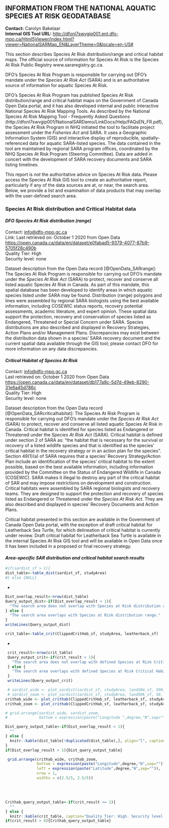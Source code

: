 ## **INFORMATION FROM THE NATIONAL AQUATIC SPECIES AT RISK GEODATABASE**    
**Contact:** Carolyn Bakelaar  
**Internal GIS Tool URL:** <http://dfonl7swvgip001.ent.dfo-mpo.ca/Html5Viewer/index.html?viewer=NationalSARMap_EN&LayerTheme=0&locale=en-US#>  

This section describes Species At Risk distribution/range and critical habitat maps. The official source of information for Species At Risk is the Species At Risk Public Registry www.sararegistry.gc.ca.

DFO’s Species At Risk Program is responsible for carrying out DFO’s mandate under the _Species At Risk Act_ (SARA) and is an authoritative source of information for aquatic Species At Risk.

DFO’s Species At Risk Program has published Species At Risk distribution/range and critical habitat maps on the Government of Canada Open Data portal, and it has also developed internal and public interactive National Species At Risk Mapping Tools. As described by the National Species At Risk Mapping Tool - Frequently Asked Questions (http://dfonl7swvgip001/NationalSARDemo/LinkDocs/Help/FAQsEN_FR.pdf), the Species At Risk Program in NHQ initiated the tool to facilitate project assessment under the _Fisheries Act_ and SARA. It uses a Geographic Information System (GIS) and interactive display of reproducible, spatially-referenced data for aquatic SARA-listed species. The data contained in the tool are maintained by regional SARA program offices, coordinated by the NHQ Species At Risk Program (Steering Committee). Data are added in concert with the development of SARA recovery documents and SARA listing timelines. 

This report is *not* the authoritative advice on Species At Risk data. Please access the Species At Risk GIS tool to create an authoritative report, particularly if any of the data sources are at, or near, the search area. Below, we provide a list and examination of data products that may overlap with the user-defined search area.

### **Species At Risk distribution and Critical Habitat data**    

#### ***DFO Species At Risk distribution (range)*** {-}    

Contact: <info@dfo-mpo.gc.ca>  
Link:  Last retrieved on: October 1 2020 from Open Data  <https://open.canada.ca/data/en/dataset/e0fabad5-9379-4077-87b9-5705f28c490b>  
Quality Tier: High  
Security level: none  

Dataset description from the Open Data record [@OpenData_SARrange]: The Species At Risk Program is responsible for carrying out DFO’s mandate under the _Species At Risk Act_ (SARA) to protect, recover and conserve all listed aquatic Species At Risk in Canada. As part of this mandate, this spatial database has been developed to identify areas in which aquatic species listed under SARA may be found. Distribution (range) polygons and lines were assembled by regional SARA biologists using the best available information, including COSEWIC status reports, recovery potential assessments, academic literature, and expert opinion. These spatial data support the protection, recovery and conservation of species listed as Endangered, Threatened or Special Concern under SARA. Species distributions are also described and displayed in Recovery Strategies, Action Plans and/or Management Plans. Discrepancies may exist between the distribution data shown in a species’ SARA recovery document and the current spatial data available through the GIS tool; please contact DFO for more information on any data discrepancies.

#### ***Critical Habitat of Species At Risk***    

Contact: <info@dfo-mpo.gc.ca>  
Last retrieved on: October 1 2020 from Open Data  <https://open.canada.ca/data/en/dataset/db177a8c-5d7d-49eb-8290-31e6a45d786c>  
Quality Tier: High    
Security level: none    

Dataset description from the Open Data record [@OpenData_SARcriticalhabitat]: The Species At Risk Program is responsible for carrying out DFO’s mandate under the _Species At Risk Act_ (SARA) to protect, recover and conserve all listed aquatic Species At Risk in Canada. Critical habitat is identified for species listed as Endangered or Threatened under the _Species At Risk Act_ (SARA). Critical habitat is defined under section 2 of SARA as: “the habitat that is necessary for the survival or recovery of a listed wildlife species and that is identified as the species’ critical habitat in the recovery strategy or in an action plan for the species”. Section 49(1)(a) of SARA requires that a species’ Recovery Strategy/Action Plan include an identification of the species’ critical habitat to the extent possible, based on the best available information, including information provided by the Committee on the Status of Endangered Wildlife in Canada (COSEWIC). SARA makes it illegal to destroy any part of the critical habitat of SAR and may impose restrictions on development and construction. Critical habitats were assembled by SARA regional biologists and recovery teams. They are designed to support the protection and recovery of species listed as Endangered or Threatened under the _Species At Risk Act_. They are also described and displayed in species’ Recovery Documents and Action Plans. 

Critical habitat presented in this section are available in the Government of Canada Open Data portal, with the exception of draft critical habitat for Leatherback Sea Turtle, for which delineation of critical habitat is currently under review. Draft critical habitat for Leatherback Sea Turtle is available in the internal Species At Risk GIS tool and will be available in Open Data once it has been included in a proposed or final recovery strategy.

#### ***Area-specific SAR distribution and critical habitat search results***

```r
#if(sardist_sf > 1){
dist_table<-table_dist(sardist_sf, studyArea)
#} else {NULL}
```
*
```r
Dist_overlap_result<-nrow(dist_table)
Query_output_dist<-if(Dist_overlap_result < 1){
  "The search area does not overlap with Species at Risk distribution range."
} else {
  "The search area overlaps with Species at Risk distribution range."
}
writeLines(Query_output_dist)
```

```r
crit_table<-table_crit(ClippedCritHab_sf, studyArea, leatherback_sf)
```
*
```r
 crit_result<-nrow(crit_table)
 Query_output_crit<-if(crit_result < 1){
   "The search area does not overlap with defined Species at Risk Critical Habitat."
 } else {
   "The search area overlaps with defined Species at Risk Critical Habitat."
 }
 writeLines(Query_output_crit)
```

```r
 # sardist_wide <- plot_sardist(sardist_sf, studyArea, land10m_sf, 500, bounds_sf)
 # sardist_zoom <- plot_sardist(sardist_sf, studyArea, land50k_sf, 50, bounds_sf)
crithab_wide <- plot_crithab(ClippedCritHab_sf, leatherback_sf, studyArea, land10m_sf, 500,bounds_sf)
crithab_zoom <- plot_crithab(ClippedCritHab_sf, leatherback_sf, studyArea,land50k_sf, 50, bounds_sf)
```

```r
# grid.arrange(sardist_wide, sardist_zoom,
#              bottom = expression(paste("Longitude ",degree,"N",sep="")),left = expression(paste("Latitude ",degree,"N",sep="")),nrow = 1, widths = c(2.5/5, 2.5/5))
```

```r
Dist_query_output_table<-if(Dist_overlap_result < 1){
  ""
} else {
  knitr::kable(dist_table[!duplicated(dist_table),], align="l", caption= "Quality Tier: High. Security level: none. Species At Risk listed as Endangered, Threatened or Special Concern under the <i>Species At Risk Act</i> for which the search polygon overlaps with their distribution (range). This is not the authoritative source or advice for Species At Risk data. Please access the Species At Risk [GIS tool](http://dfonl7swvgip001.ent.dfo-mpo.ca/Html5Viewer/index.html?viewer=NationalSARMap_EN&LayerTheme=0&locale=en-US) to create anthe authoritative SARA report.", booktabs = T, escape = F, linesep="") %>% kable_styling(bootstrap_options = "striped", full_width = T, position = "left")
}
if(Dist_overlap_result > 1){Dist_query_output_table}
```
```r
 grid.arrange(crithab_wide, crithab_zoom,
              bottom = expression(paste("Longitude",degree,"N",sep="")),
              left = expression(paste("Latitude",degree,"N",sep="")),
              nrow = 1,
              widths = c(2.5/5, 2.5/5))
```
<br><br>

```r
Crithab_query_output_table<-if(crit_result <= 1){
  ""
} else {
  knitr::kable(crit_table, caption="Quality Tier: High. Security level: none. Species At Risk listed as Endangered or Threatened under the <i>Species At Risk Act</i> (SARA) for which the search polygon overlaps with their critical habitat. Critical habitat is defined under section 2 of SARA as: “the habitat that is necessary for the survival or recovery of a listed wildlife species and that is identified as the species’ critical habitat in the recovery strategy or in an action plan for the species”. Critical Habitat is identified in a species’ recovery strategy or action plan, posted on the [SAR Public Registry](http://www.sararegistry.gc.ca). This is <b>not</b> the authoritative source or advice for Species At Risk data. Please access the Species At Risk [GIS tool](http://dfonl7swvgip001.ent.dfo-mpo.ca/Html5Viewer/index.html?viewer=NationalSARMap_EN&LayerTheme=0&locale=en-US) to create an authoritative SARA report.", booktabs = T, escape = F, linesep="")} %>% kable_styling(bootstrap_options = "striped", full_width = T, position = "left")
if(crit_result > 0){Crithab_query_output_table}
```